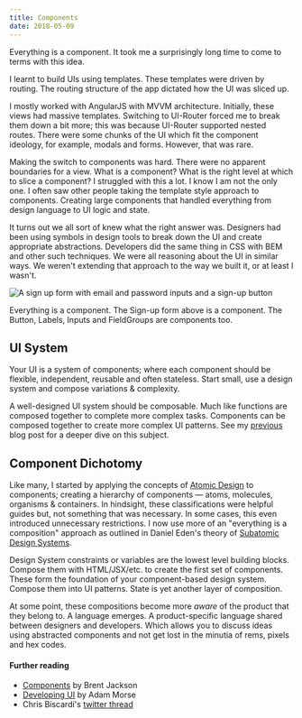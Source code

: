 ```yaml
---
title: Components
date: 2018-05-09
---
```


Everything is a component. It took me a surprisingly long time to come to terms with this idea.

I learnt to build UIs using templates. These templates were driven by routing. The routing structure of the app dictated how the UI was sliced up.

I mostly worked with AngularJS with MVVM architecture. Initially, these views had massive templates. Switching to UI-Router forced me to break them down a bit more; this was because UI-Router supported nested routes. There were some chunks of the UI which fit the component ideology, for example, modals and forms. However, that was rare.

Making the switch to components was hard. There were no apparent boundaries for a view. What is a component? What is the right level at which to slice a component? I struggled with this a lot. I know I am not the only one. I often saw other people taking the template style approach to components. Creating large components that handled everything from design language to UI logic and state.

It turns out we all sort of knew what the right answer was. Designers had been using symbols in design tools to break down the UI and create appropriate abstractions. Developers did the same thing in CSS with BEM and other such techniques. We were all reasoning about the UI in similar ways. We weren't extending that approach to the way we built it, or at least I wasn't.

<p width="451px" mx="auto" p="3" bg="#fff">
  <img
    alt="A sign up form with email and password inputs and a sign-up button"
    src="../assets/signup-form.png"
  />
</p>

Everything is a component. The Sign-up form above is a component. The Button, Labels, Inputs and FieldGroups are components too.

## UI System

Your UI is a system of components; where each component should be flexible, independent, reusable and often stateless. Start small, use a design system and compose variations & complexity.

A well-designed UI system should be composable. Much like functions are composed together to complete more complex tasks. Components can be composed together to create more complex UI patterns. See my [previous](/flattening-deep-hierarchies-of-components) blog post for a deeper dive on this subject.

## Component Dichotomy

Like many, I started by applying the concepts of [Atomic Design](http://bradfrost.com/blog/post/atomic-web-design) to components; creating a hierarchy of components — atoms, molecules, organisms & containers. In hindsight, these classifications were helpful guides but, not something that was necessary. In some cases, this even introduced unnecessary restrictions. I now use more of an "everything is a composition" approach as outlined in Daniel Eden's theory of [Subatomic Design Systems](https://daneden.me/2018/01/05/subatomic-design-systems).

Design System constraints or variables are the lowest level building blocks. Compose them with HTML/JSX/etc. to create the first set of components. These form the foundation of your component-based design system. Compose them into UI patterns. State is yet another layer of composition.

At some point, these compositions become more _aware_ of the product that they belong to. A language emerges. A product-specific language shared between designers and developers. Which allows you to discuss ideas using abstracted components and not get lost in the minutia of rems, pixels and hex codes.

#### Further reading

- [Components](http://jxnblk.com/writing/posts/components) by Brent Jackson
- [Developing UI](http://mrmrs.github.io/writing/2016/04/21/developing-ui) by Adam Morse
- Chris Biscardi's [twitter thread](https://twitter.com/chrisbiscardi/status/976363118656831489)
